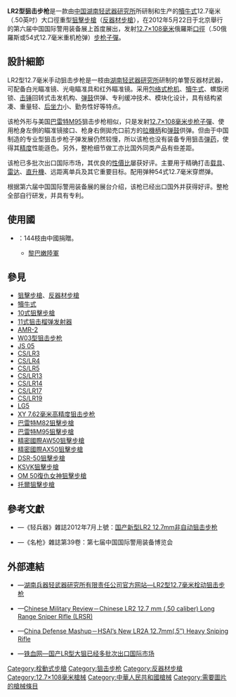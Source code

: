 {{noteTA
|G1=軍事
|G2=長度單位
|G3=Firearms
}}
{{Infobox Weapon
|name= LR2型狙击步枪<br />{{Lang|en|LR2}}
|image= 
|image_size= 300px
|caption= 
|origin= {{flagcountry|People's Republic of China}}
|type= [[手動槍機|栓式]][[狙擊步槍|狙擊步槍]]、[[反器材步槍|反器材步槍]]
<!-- Type selection -->
|is_ranged= yes
|is_bladed= 
|is_explosive= 
|is_artillery= 
|is_vehicle= 
|is_missile= 
|is_UK= 
<!-- Service history -->
|service= 
|used_by= 
|wars= 
<!-- Production history -->
|designer= [[湖南轻武器研究所|湖南轻武器研究所]]
|design_date= 
|manufacturer= 湖南轻武器研究所
|unit_cost= 
|production_date= 
|number= 
|variants= 
<!-- General specifications -->
|spec_label= 
|weight= 空槍、無附件：9.8[[千克|千克]]（21.61[[磅|磅]]）
|length= 
|part_length= 
|width= 
|height= 
|diameter= 
|crew= 
<!-- Ranged weapon specifications -->
|cartridge= [[12.7×108mm|12.7×108毫米俄羅斯口徑]]
* .50俄羅斯
* 54式12.7毫米重机枪弹
** 穿燃弹
|caliber= 12.7[[毫米|毫米]]（.50[[英寸|英寸]]）
|barrels= 1根，[[膛線|線膛]]，重型，精鍛成型，{{Link-en|比賽等級|Match grade}}，[[自由浮動式槍管|自由浮動式]]，[[槍口|槍口]]裝有[[砲口制動器|雙室式制退器]]
|action= -{}-
* [[手動槍機|旋转后拉式枪机]]
* [[包络式枪机|包络式枪机]]
|mode= {{Link-en|連發步槍|repeating rifle|連發}}
|rate= 
|velocity= 普通弹：＞800[[米每秒|米／秒]]（2,624.67[[英尺每秒|英尺／秒]]）
|range= 1,500[[米_(单位)|公尺]]（1,640.42[[码|码]]，4,921.26[[英尺|英尺]]，0.93[[英里|英里]]）
|max_range= 
|feed= 8、12、16發可拆卸式[[彈鼓|彈鼓]]
|sights= [[機匣|機匣]]左側的瞄准镜接口上安裝不同的日間／夜間[[光学|光学]][[瞄準镜|望遠狙擊鏡]]、[[紅點鏡|紅點鏡／反射式瞄準鏡]]、[[全像武器照準器|全息瞄準鏡]]、[[夜視鏡|夜視儀]]或[[熱成像儀|熱成像儀]]（可拆卸）（可拆卸）
* 专用8倍光学狙擊鏡
<!-- 火炮規格 -->
|breech= 
|recoil= 
|carriage= 
|elevation= 
|traverse= 
<!-- 刃器規格 --> 
|blade_type= 
|hilt_type= 
|sheath_type= 
|head_type= 
|haft_type= 
<!-- 爆炸物內填炸藥規格 --> 
|filling= 
|filling_weight= 
|detonation= 
|yield= 
<!-- 車輛/飛彈規格 -->
|armour= 
|primary_armament= 
|secondary_arament= 
|engine= 
|engine_power= 
|transmission= 
|payload_capacity= 
|fuel_capacity= 
|pw_ratio= 
|suspension= 
|clearance= 
|vehicle_range= 
|speed= 
|guidance= 
|steering= 
<!-- Missiles only -->
|wingspan= 
|propellant= 
|ceiling= 
|altitude= 
|depth= 
|boost= 
|accuracy= 
|launch_platform= 
|transport= 
}}

'''LR2型狙击步枪'''是一款由[[中华人民共和国|中国]][[湖南省|湖南]][[湖南轻武器研究所|轻武器研究所]]所研制和生产的[[犢牛式_(槍械)|犢牛式]]12.7毫米（.50英吋）大口徑重型[[狙擊步槍|狙擊步槍]]（[[反器材步槍|反器材步槍]]），在2012年5月22日于北京舉行的第六届中国国际警用装备展上首度展出，发射[[12.7×108mm|12.7×108毫米]]俄羅斯[[口徑|口徑]]（.50俄羅斯或54式12.7毫米重机枪弹）[[步枪|步枪]][[子彈|子彈]]。

== 設計細節 ==
LR2型12.7毫米手动狙击步枪是一枝由[[湖南轻武器研究所|湖南轻武器研究所]]研制的单警反器材武器，可配备白光瞄准镜、光电瞄准具和红外瞄准镜。采用[[包络式枪机|包络式枪机]]、[[犢牛式_(槍械)|犢牛式]]、螺旋闭锁、[[击锤|击锤]]回转式击发机构、[[弹鼓|弹鼓]]供弹、专利缓冲技术、模块化设计，具有结构紧凑、重量轻、[[后坐力|后坐力]]小、勤务性好等特点。

该枪外形与美国[[巴雷特槍械公司|巴雷特]][[巴雷特M95狙擊步槍|M95]]狙击步枪相似，只是发射[[12.7×108mm|12.7×108毫米]][[步枪|步枪]][[子彈|子彈]]、使用枪身左側的瞄准镜接口、枪身右側拋売口前方的[[拉機柄|拉機柄]]和[[弹鼓|弹鼓]]供弹。但由于中国制造的专业型狙击步枪子弹发展仍然较慢，所以该枪也没有装备专用狙击[[弹药|弹药]]，使得其[[测量精度|精度]]性能遜色。另外，整枪细节做工亦比国外同类产品有些差距。

该枪已多批次出口国际市场，其优良的[[性價比|性價比]]屡获好评。主要用于精确打击[[载具|载具]]、[[雷达|雷达]]、[[直升機|直升機]]、远距离单兵及其它重要目标。配用弹种54式12.7毫米穿燃弹。

根据第六届中国国际警用装备展的展台介绍，该枪已经出口国外并获得好评。整枪全部自行研发，并具有专利。

== 使用國 ==
* {{flagcountry|Lebanon}}：144枝由中國捐贈。
** [[黎巴嫩陸軍|黎巴嫩陸軍]]

== 參見 ==
{{div col|cols=2}}
* [[狙擊步槍|狙擊步槍]]、[[反器材步槍|反器材步槍]]
* [[犢牛式_(槍械)|犢牛式]]
* [[10式狙擊步槍|10式狙擊步槍]]
* [[11式狙击榴弹发射器|11式狙击榴弹发射器]]
* [[AMR-2狙击步枪|AMR-2]]
* [[W03型狙击步枪|W03型狙击步枪]]
* [[JS_05狙擊步槍|JS 05]]
* [[CS/LR3型狙击步枪|CS/LR3]]
* [[CS/LR4型狙击步枪|CS/LR4]]
* [[CS/LR5型狙击步枪|CS/LR5]]
* [[CS/LR13型狙击步枪|CS/LR13]]
* [[CS/LR14型自动步枪|CS/LR14]]
* [[CS/LR17型模块化自動步槍|CS/LR17]]
* [[CS/LR19型狙击步枪|CS/LR19]]
* [[LG5狙击榴弹发射器|LG5]]
* [[XY_7.62毫米高精度狙击步枪|XY 7.62毫米高精度狙击步枪]]<!-- {{zh-hans icon}}－《轻兵器》杂志2014年6月下号 -->
* [[巴雷特M82狙擊步槍|巴雷特M82狙擊步槍]]
* [[巴雷特M95狙擊步槍|巴雷特M95狙擊步槍]]
* [[精密國際AW50狙擊步槍|精密國際AW50狙擊步槍]]
* [[精密國際AX50狙擊步槍|精密國際AX50狙擊步槍]]
* [[DSR-50狙擊步槍|DSR-50狙擊步槍]]
* [[KSVK狙擊步槍|KSVK狙擊步槍]]
* [[OM_50復仇女神狙擊步槍|OM 50復仇女神狙擊步槍]]
* [[托爾狙擊步槍|托爾狙擊步槍]]
{{div col end}}
<!-- == 資料來源 ==
<div class="references-small">
<references />
</div> -->

== 參考文獻 ==
* {{zh-hans icon}}—《轻兵器》雜誌2012年7月上號：[http://mall.cnki.net/magazine/Article/QBQI201213002.htm 国产新型LR2 12.7mm非自动狙击步枪] {{Wayback|url=http://mall.cnki.net/magazine/Article/QBQI201213002.htm |date=20141019093227 }}
* {{zh-hans icon}}—《名枪》雜誌第39卷：第七届中国国际警用装备博览会

== 外部連結 ==
* {{zh-hans icon}}—[https://web.archive.org/web/20160306005550/http://www.hnqwq.com/aspcms/product/2013-12-11/223.html 湖南兵器轻武器研究所有限责任公司官方网站—LR2型12.7毫米栓动狙击步枪]
* {{en icon}}—[http://chinesemilitaryreview.blogspot.hk/2012/05/chinese-lr2-127-mm-50-caliber-long.html Chinese Military Review－Chinese LR2 12.7 mm (.50 caliber) Long Range Sniper Rifle (LRSR)] {{Wayback|url=http://chinesemilitaryreview.blogspot.hk/2012/05/chinese-lr2-127-mm-50-caliber-long.html |date=20170321095358 }}
* {{en icon}}—[https://web.archive.org/web/20151222153228/http://www.china-defense-mashup.com/hsais-new-lr2a-127mm5-heavy-sniping-rifle.html China Defense Mashup－HSAI’s New LR2A 12.7mm(.5″) Heavy Sniping Rifle]
* {{zh-hans icon}}—[http://m.tiexue.net/touch/thread_5852178_1.html 铁血网—国产LR型大狙已经多批次出口国际市场] {{Wayback|url=http://m.tiexue.net/touch/thread_5852178_1.html |date=20160305165343 }}

{{犢牛式槍械}}

[[Category:栓動式步槍|Category:栓動式步槍]]
[[Category:狙击步枪|Category:狙击步枪]]
[[Category:反器材步槍|Category:反器材步槍]]
[[Category:12.7×108毫米槍械|Category:12.7×108毫米槍械]]
[[Category:中華人民共和國槍械|Category:中華人民共和國槍械]]
[[Category:需要圖片的槍械條目|Category:需要圖片的槍械條目]]